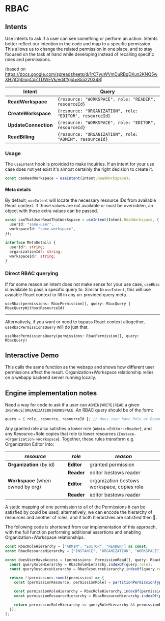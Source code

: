 
<Meta title="RBAC" />

# RBAC

## Intents

Use intents to ask if a user can see something or perform an action. Intents better reflect our intention in the code and map to a specific permission. This allows us to change the related permission in one place, and to stay focused on the task at hand while developing instead of recalling specific roles and permissions.

(based on https://docs.google.com/spreadsheets/d/1rC7yuWVmDuRBgDKun2KNQ5wXH2jfGj0nqiCdZTDWEVk/edit#gid=855220348)

| Intent               | Query                                                    |
| -------------------- | -------------------------------------------------------- |
| **ReadWorkspace**    | `{resource: "WORKSPACE", role: "READER", resourceId}`    |
| **CreateWorkspace**  | `{resource: "ORGANIZATION", role: "EDITOR", resourceId}` |
| **UpdateConnection** | `{resource: "WORKSPACE", role: "EDITOR", resourceId}`    |
| **ReadBilling**      | `{resource: "ORGANIZATION", role: "ADMIN", resourceId}`  |

### Usage

The `useIntent` hook is provided to make inquiries. If an intent for your use case does not yet exist it's almost certainly the right decision to create it.

```typescript
const canReadWorkspace = useIntent(Intent.ReadWorkspace);
```

#### Meta details

By default, `useIntent` will locate the necessary resource IDs from available React context. If those values are not available or must be overridden, an object with those extra values can be passed.

```typescript
const canThatUserReadThatWorkspace = useIntent(Intent.ReadWorkspace, {
  userId: "some-user",
  workspaceId: "some-workspace",
});
```

```typescript
interface MetaDetails {
  userId?: string;
  organizationId?: string;
  workspaceId?: string;
}
```

### Direct RBAC querying

If for some reason an intent does not make sense for your use case, `useRbac` is available to pass a specific query to. Similar to `useIntent`, this will use avaiable React context to fill in any un-provided query meta.

`useRbac(permissions: RbacPermission[], query: RbacQuery | RbacQueryWithoutResourceId)`

---

Alternatively, if you want or need to bypass React context altogether, `useRbacPermissionsQuery` will do just that.

`useRbacPermissionsQuery(permissions: RbacPermission[], query: RbacQuery)`

## Interactive Demo

This calls the same function as the webapp and shows how different user permissions affect the result. Organization+Workspace relationship relies on a webapp backend server running locally.

<PermissionTestView />

## Engine implementation notes

Need a way for code to ask if a user can `ADMIN|WRITE|READ` a given `INSTANCE|ORGANIZATION|WORKSPACE`. An RBAC query should be of the form:

```typescript
query = { role, resource, resourceId }; // does user have Role at Resource
```

Any granted role also satisfies a lower role (`Admin->Editor->Reader`), and any Resource+Role copies that role to lower resources (`Instace->Organization->Workspace`). Together, these rules transform e.g. Organization Editor into:

| _resource_                        | _role_     | _reason_                                    |
| --------------------------------- | ---------- | ------------------------------------------- |
| **Organization** (by id)          | **Editor** | granted permission                          |
|                                   | **Reader** | editor bestows reader                       |
| **Workspace** (when owned by org) | **Editor** | organization bestows workspace, copies role |
|                                   | **Reader** | editor bestows reader                       |

A static mapping of one permission to all of the Permissions it can be satisfied by could be used; alternatively, we can encode the hierarchy of resources and another of roles, and if both hierarchies are satisfied then 🌟.

The following code is shortened from our implementation of this approach, with the full function performing additional assertions and enabling Organization+Workspace relationships.

```typescript
const RbacRoleHierarchy = ["ADMIN", "EDITOR", "READER"] as const;
const RbacResourceHierarchy = ["INSTANCE", "ORGANIZATION", "WORKSPACE"] as const;

const doesUserHaveAccess = (permissions: PermissionRead[], query: RbacQuery) => {
  const queryRoleHierarchy = RbacRoleHierarchy.indexOf(query.role);
  const queryResourceHierarchy = RbacResourceHierarchy.indexOf(query.resource);

  return !!permissions.some((permission) => {
    const [permissionResource, permissionRole] = partitionPermissionType(permission.permissionType);

    const permissionRoleHierarchy = RbacRoleHierarchy.indexOf(permissionRole);
    const permissionResourceHierarchy = RbacResourceHierarchy.indexOf(permissionResource);

    return permissionRoleHierarchy <= queryRoleHierarchy && permissionResourceHierarchy <= queryResourceHierarchy;
  });
};
```
